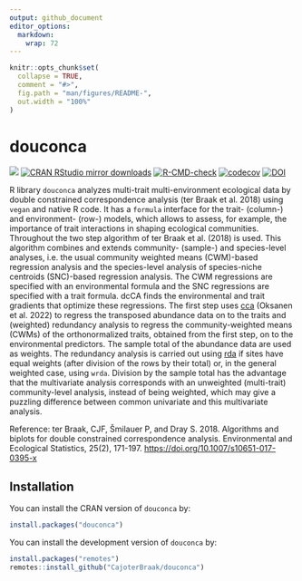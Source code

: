 ---
output: github_document
editor_options: 
  markdown: 
    wrap: 72
---

<!-- README.md is generated from README.Rmd. Please edit that file -->

```{r, include = FALSE}
knitr::opts_chunk$set(
  collapse = TRUE,
  comment = "#>",
  fig.path = "man/figures/README-",
  out.width = "100%"
)
```

# douconca

<!-- badges: start -->

[![](https://www.r-pkg.org/badges/version/douconca)](https://www.r-pkg.org/pkg/douconca)
[![CRAN RStudio mirror
downloads](https://cranlogs.r-pkg.org/badges/douconca)](https://www.r-pkg.org/pkg/douconca)
[![R-CMD-check](https://github.com/Biometris/douconca/workflows/R-CMD-check/badge.svg)](https://github.com/Biometris/douconca/actions?workflow=R-CMD-check)
[![codecov](https://codecov.io/gh/Biometris/douconca/branch/main/graph/badge.svg)](https://app.codecov.io/gh/Biometris/douconca)
[![DOI](https://zenodo.org/badge/DOI/10.5281/zenodo.13970152.svg)](https://doi.org/10.5281/zenodo.13970152)

<!-- badges: end -->

R library `douconca` analyzes multi-trait multi-environment ecological
data by double constrained correspondence analysis (ter Braak et al.
2018) using `vegan` and native R code. It has a `formula` interface for
the trait- (column-) and environment- (row-) models, which allows to
assess, for example, the importance of trait interactions in shaping
ecological communities. Throughout the two step algorithm of ter Braak
et al. (2018) is used. This algorithm combines and extends community-
(sample-) and species-level analyses, i.e. the usual community weighted
means (CWM)-based regression analysis and the species-level analysis of
species-niche centroids (SNC)-based regression analysis. The CWM
regressions are specified with an environmental formula and the SNC
regressions are specified with a trait formula. dcCA finds the
environmental and trait gradients that optimize these regressions. The
first step uses
[cca](https://vegandevs.github.io/vegan/reference/cca.html){.uri}
(Oksanen et al. 2022) to regress the transposed abundance data on to the
traits and (weighted) redundancy analysis to regress the
community-weighted means (CWMs) of the orthonormalized traits, obtained
from the first step, on to the environmental predictors. The sample
total of the abundance data are used as weights. The redundancy analysis
is carried out using
[rda](https://vegandevs.github.io/vegan/reference/rda.html){.uri} if
sites have equal weights (after division of the rows by their total) or,
in the general weighted case, using `wrda`. Division by the sample total
has the advantage that the multivariate analysis corresponds with an
unweighted (multi-trait) community-level analysis, instead of being
weighted, which may give a puzzling difference between common univariate
and this multivariate analysis.

Reference: ter Braak, CJF, Šmilauer P, and Dray S. 2018. Algorithms and
biplots for double constrained correspondence analysis. Environmental
and Ecological Statistics, 25(2), 171-197.
<https://doi.org/10.1007/s10651-017-0395-x>

## Installation

You can install the CRAN version of `douconca` by:

``` r
install.packages("douconca")
```

You can install the development version of `douconca` by:

``` r
install.packages("remotes")
remotes::install_github("CajoterBraak/douconca")
```
